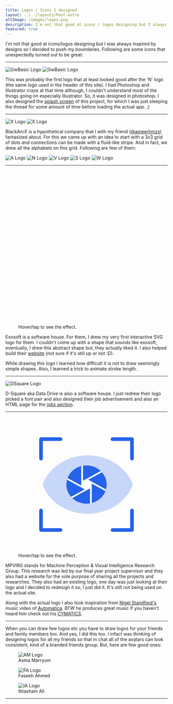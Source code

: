 ```yaml
---
title: Logos / Icons I designed
layout: ../../layouts/Post.astro
altImage: /images/logos.png
description: I'm not that good at icons / logos designing but I always like to push my boundaries. Here are some of my designs.
featured: true
---
```


I'm not that good at icons/logos designing but I was always inspired by designs so I decided to
push my boundaries. Following are some icons that unexpectedly turned out to be great:

<hr class="!mb-4" />
<div></div>
<img
  class="rounded-md border border-gray-200 hidden sm:block sm:float-right sm:mt-10 sm:ml-4"
  src="/images/gwbasic.net.png"
  alt="GwBasic Logo"
/>

<ProjectInfo title="GwBasic.net" subtitle="June 2016" />

<img class="rounded-md border border-gray-200 sm:hidden block mx-auto" src="/images/gwbasic.net.png" alt="GwBasic Logo" />


This was probably the first logo that at least looked good after the 'N' logo
(the same logo used in the header of this site). I had Photoshop and Illustrator craze at that time
although, I couldn't understand most of the things going on especially Illustrator. So, it was
designed in photoshop. I also designed the [splash screen](https://raw.githubusercontent.com/nmanumr/gwbasic.net/master/GwBasic.Net/Resources/splash2.png) of this project, for which I was
just sleeping the thread for some amount of time before loading the actual app. ;)


<hr class="!mb-4 clear-both" />

<img class="rounded-md border border-gray-200 hidden sm:block sm:float-right sm:mt-10 sm:ml-4" src="/images/x-logo.png" alt="X Logo" />

<ProjectInfo title="BlackArcX Logos" subtitle="January 2020" />

<img class="rounded-md border border-gray-200 sm:hidden block mx-auto" src="/images/x-logo.png" alt="X Logo" />

BlackArcX is a hypothetical company that I with my friend ([@ameerhmzx](https://github.com/ameerhmzx)) fantasized about. For this we came
up with an idea to start with a 3x3 grid of dots and connections can be made with a fluid-like stripe.
And in fact, we drew all the alphabets on this grid. Following are few of them:

<div class="grid grid-cols-3 gap-x-4 gap-y-4 sm:grid-cols-3 md:grid-cols-5 mt-10">
  <img class="rounded-md border border-gray-200 mx-auto !my-0 w-24 h-auto" src="/images/a-logo.png" alt="A Logo" />
  <img class="rounded-md border border-gray-200 mx-auto !my-0 w-24 h-auto" src="/images/n-logo3.png" alt="N Logo" />
  <img class="rounded-md border border-gray-200 mx-auto !my-0 w-24 h-auto" src="/images/v-logo.png" alt="V Logo" />
  <img class="rounded-md border border-gray-200 mx-auto !my-0 w-24 h-auto" src="/images/s-logo.png" alt="S Logo" />
  <img class="rounded-md border border-gray-200 mx-auto !my-0 w-24 h-auto" src="/images/w-logo.png" alt="W Logo" />
</div>

<hr class="!mb-4" />
<ProjectInfo title="Exosoft" subtitle="October 2020" />

<figure class="h-64 w-64 sm:float-right flex flex-col items-center justify-center sm:justify-start mx-auto !my-0">
  <svg class="h-40 w-40 icon" width="470" height="532" viewBox="0 0 470 532" fill="none">
    <path d="M150 390.062L302.352 477.009L452.79 390.841"></path>
    <path d="M235.114 17L386.444 103.526V276.382"></path>
    <path d="M302.611 400.963L453.017 314.794V141.614"></path>
    <path d="M17.2109 141.159L167.649 55.2507L320.001 142.457"></path>
    <path d="M168.168 131.297L16.9833 217.465V391.068"></path>
    <path d="M83.2971 256.137V428.474L234.659 515"></path>
    <path class="arrow" d="M84.8545 255.229L168.168 207.603"></path>
    <path class="arrow" d="M302.612 400.963L219.709 352.624"></path>
    <path class="arrow" d="M386.444 276.382L303.131 324.008"></path>
    <path class="arrow" d="M320.412 142.457L320.001 238.422"></path>
    <path class="arrow" d="M168.606 131.297L251.508 179.635"></path>
    <path class="arrow" d="M150 390.062L150.411 294.097"></path>
    <path class="circle" d="M320.206 217.998L235.206 169.426L150.205 217.998V315.141L235.206 363.713L320.206 315.141V217.998Z" stroke-opacity="0.6"></path>
  </svg>
  <figcaption class="italic text-sm">Hover/tap to see the effect.</figcaption>
</figure>

Exosoft is a software house. For them, I drew my very first interactive SVG logo for them. I couldn't
come up with a shape that sounds like exosoft, eventually, I drew this abstract shape but, they actually
liked it. I also helped build their [website](https://exosoft.io/)
(not sure if it's still up or not :D).

While drawing this logo I learned how difficult it is not to draw seemingly simple shapes.
Also, I learned a trick to animate stroke length.

<hr class="!mb-4 clear-both" />
<ProjectInfo title="D-Square" subtitle="September 2021" />


<img class="rounded border border-gray-200 mx-auto sm:float-right sm:ml-4 mt-10 !mt-0" src="/images/dsquare.png" alt="DSquare Logo" />

D-Square aka Data Drive is also a software house. I just redrew their logo picked a font pair and also
designed their job advertisement and also an HTML page for the [jobs section](https://jobs.dsquare.io/).


<hr class="!mb-4 clear-both" />
<ProjectInfo title="MPVIR Group Logo" subtitle="August 2021" />

<figure class="h-64 w-64 sm:float-right flex flex-col items-center justify-center mx-auto !mt-0">
  <svg fill="none" class="h-48 w-48 mpvir" viewBox="0 0 56 56">
    <ellipse cx="28" cy="28" fill="#2563EB" rx="8.274" ry="7.869"/>
    <mask id="a" width="24" height="24" x="16" y="16" mask-type="alpha" maskUnits="userSpaceOnUse">
      <path id="shutter" fill="#000" fill-rule="evenodd" d="M26.544 16v10.443l11.31-6.21.345.567-9.51 5.222L40 32.232l-.345.568-9.509-5.221V40h-.69V29.557l-11.31 6.21-.345-.567 9.51-5.222L16 23.768l.345-.568 9.509 5.221V16h.69Z" clip-rule="evenodd"/>
    </mask>
    <g mask="url(#a)">
        <ellipse cx="28" cy="28" fill="#fff" rx="12.596" ry="11.98"/>
    </g>
    <path fill="#2563EB" fill-opacity=".25" fill-rule="evenodd" d="M28.5 16c-8.68 0-16.03 5.045-18.5 12 2.47 6.955 9.82 12 18.5 12 8.682 0 16.03-5.045 18.5-12-2.47-6.955-9.818-12-18.5-12ZM28 35.869c4.57 0 8.274-3.523 8.274-7.87 0-4.345-3.705-7.868-8.274-7.868-4.57 0-8.274 3.523-8.274 7.869S23.43 35.869 28 35.869Z" clip-rule="evenodd"/>
    <path fill="#fff" id="shutter-2" d="M27.5 25.888a1 1 0 0 1 1 0l1.078.623a1 1 0 0 1 .5.866v1.245a1 1 0 0 1-.5.866l-1.078.623a1 1 0 0 1-1 0l-1.078-.623a1 1 0 0 1-.5-.866v-1.245a1 1 0 0 1 .5-.866l1.078-.623Z"/>
    <path stroke="#2563EB" stroke-linecap="round" stroke-linejoin="round" stroke-width="1.5" d="M17.333 9.333h-8v8M17.333 46.667h-8v-8M38.667 46.667h8v-8M38.667 9.333h8v8"/>
  </svg>
  <figcaption class="italic text-sm">Hover/tap to see the effect.</figcaption>
</figure>

MPVIRG stands for Machine Perception & Visual Intelligence Research Group. This research was led by
our final year project supervisor and they also had a website for the sole purpose of sharing all the
projects and researches. They also had an existing logo, one day was just looking at their logo and I
decided to redesign it so, I just did it. It's still not being used on the actual site.

Along with the actual logo I also took inspiration from
[Nigel Standford's](https://www.youtube.com/channel/UCPhq7iR65k0gWcraXgLiY1A) music video of
[Automatica](https://youtu.be/bAdqazixuRY?t=225). BTW he produces great music if you haven't heard
him check out his [CYMATICS](https://www.youtube.com/watch?v=Q3oItpVa9fs).

<hr class="!mb-4 clear-both" />
<ProjectInfo title="Personal Logos" />

When you can draw few logos etc you have to draw logos for your friends and family members too.
And yes, I did this too. I infact was thinking of designing logos for all my friends so that in chat
all of the avatars can look consistent, kind of a branded friends group. But, here are few good ones:

<div class="grid grid-cols-1 gap-x-4 gap-y-4 sm:grid-cols-2 md:grid-cols-3">
  <figure class="text-center !my-0">
    <img class="rounded-md border border-gray-200 mx-auto !my-0" src="/images/am.png" alt="AM Logo" />
    <figcaption class="text-sm">Asma Marryum</figcaption>
  </figure>
  <figure class="text-center !my-0">
    <img class="rounded-md border border-gray-200 mx-auto !my-0" src="/images/fa.png" alt="FA Logo" />
    <figcaption class="text-sm">Faseeh Ahmed</figcaption>
  </figure>
  <figure class="text-center !my-0">
    <img class="rounded-md border border-gray-200 mx-auto !my-0" src="/images/ia.png" alt="IA Logo" />
    <figcaption class="text-sm">Ibtasham Ali</figcaption>
  </figure>
</div>

<hr class="!mb-4" />
